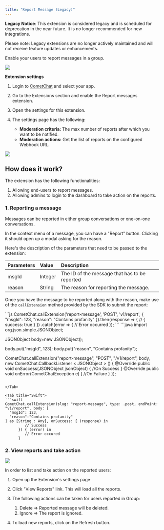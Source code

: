 ```yaml
---
title: "Report Message (Legacy)"
---
```


<Warning>

**Legacy Notice**: This extension is considered legacy and is scheduled for deprecation in the near future. It is no longer recommended for new integrations.

Please note: Legacy extensions are no longer actively maintained and will not receive feature updates or enhancements.

</Warning>

Enable your users to report messages in a group.

<Frame>
  <img src="/images/be861616-q1ey9p631nc9yebc4pbhl444ab37gx4zzcv4go8zmmlbb67zgh1a8qodm6s1ucbr-f9f3e8ff7102c5350ee63d49c9a8681f.jpeg" />
</Frame>

**Extension settings**

1. Login to [CometChat](https://app.cometchat.com/login) and select your app.

2. Go to the Extensions section and enable the Report messages extension.

3. Open the settings for this extension.

4. The settings page has the following:

   * **Moderation criteria:** The max number of reports after which you want to be notified.
   * **Moderation actions:** Get the list of reports on the configured Webhook URL.

<Frame>
  <img src="/images/b50ce403-26jkqqnsg49tvvgf9ih067pwnzuextnb87gl9q51vh46au7iapuw5so14wq4vpvg-f9a46dd082b03d3dba22fae925bfb358.png" />
</Frame>

## How does it work?

The extension has the following functionalities:

1. Allowing end-users to report messages.
2. Allowing admins to login to the dashboard to take action on the reports.

### 1. Reporting a message

Messages can be reported in either group conversations or one-on-one conversations.

In the context menu of a message, you can have a "Report" button. Clicking it should open up a modal asking for the reason.

Here's the description of the parameters that need to be passed to the extension:

| Parameters | Value   | Description                                   |
| :---------- | :------- | :--------------------------------------------- |
| msgId      | Integer | The ID of the message that has to be reported |
| reason     | String  | The reason for reporting the message.         |

Once you have the message to be reported along with the reason, make use of the `callExtension` method provided by the SDK to submit the report:

<Tabs>
<Tab title="JavaScript">
```js
CometChat.callExtension('report-message', 'POST', 'v1/report', {
    "msgId": 123,
   "reason": "Contains profanity"
}).then(response => {
    // { success: true }
})
.catch(error => {
    // Error occurred
});
```

</Tab>

<Tab title="Java">
```java
import org.json.simple.JSONObject;

JSONObject body=new JSONObject();

body.put("msgId", 123);
body.put("reason", "Contains profanity");

CometChat.callExtension("report-message", "POST", "/v1/report", body,
 new CometChat.CallbackListener < JSONObject > () {
    @Override
    public void onSuccess(JSONObject jsonObject) {
        //On Success
    }
    @Override
    public void onError(CometChatException e) {
        //On Failure
    }
});
```

</Tab>

<Tab title="Swift">
```swift
CometChat.callExtension(slug: "report-message", type: .post, endPoint: "v1/report", body: [
  "msgId": 123,
  "reason":"Contains profanity"
] as [String : Any], onSuccess: { (response) in
         // Success
      }) { (error) in
         // Error occured
      }
```

</Tab>

</Tabs>

### 2. View reports and take action

<Frame>
  <img src="/images/8728d695-gpim8fz59kmz8qwntzxqrrrutb4huyvfzrgks1gdnyw78hng9k3745cwruhwuklf-bfd2532a488d51ed9676343d13e4ad6a.png" />
</Frame>

In order to list and take action on the reported users:

1. Open up the Extension's settings page

2. Click "View Reports" link. This will load all the reports.

3. The following actions can be taken for users reported in Group:

   1. Delete => Reported message will be deleted.
   2. Ignore => The report is ignored.

4. To load new reports, click on the Refresh button.
